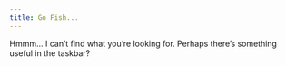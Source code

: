 ```yaml
---
title: Go Fish...
---
```


Hmmm... I can't find what you're looking for. Perhaps there's something useful in the taskbar?
